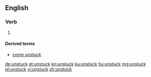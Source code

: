 ==English==

===Verb===
{{head|en|verb form}}

# {{en-past of|unstick}}

====Derived terms====
* [[come unstuck]]

[[de:unstuck]]
[[et:unstuck]]
[[kn:unstuck]]
[[ku:unstuck]]
[[hu:unstuck]]
[[mg:unstuck]]
[[pl:unstuck]]
[[vi:unstuck]]
[[zh:unstuck]]